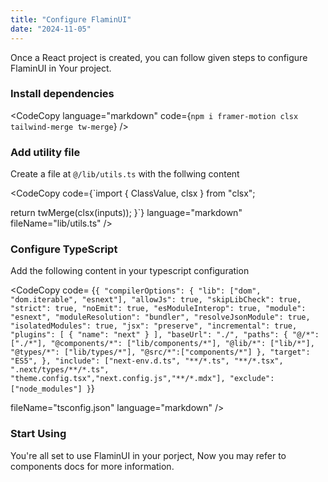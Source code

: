 ```yaml
--- 
title: "Configure FlaminUI"
date: "2024-11-05"
---
```




Once a React project is created, you can follow given steps to configure FlaminUI in Your project.

### Install dependencies 
<CodeCopy
  language="markdown"
  code={`npm i framer-motion clsx tailwind-merge tw-merge`}
/>

### Add utility file

Create a file at `@/lib/utils.ts` with the follwing content

<CodeCopy 
  code={`import { ClassValue, clsx } from "clsx";

  return twMerge(clsx(inputs));
}`}
language="markdown"
fileName="lib/utils.ts"
/>

### Configure TypeScript

Add the following content in your typescript configuration

<CodeCopy
code=
{`{
  "compilerOptions": {
    "lib": ["dom", "dom.iterable", "esnext"],
    "allowJs": true,
    "skipLibCheck": true,
    "strict": true,
    "noEmit": true,
    "esModuleInterop": true,
    "module": "esnext",
    "moduleResolution": "bundler",
    "resolveJsonModule": true,
    "isolatedModules": true,
    "jsx": "preserve",
    "incremental": true,
    "plugins": [
      {
        "name": "next"
      }
    ],
    "baseUrl": "./",
    "paths": {
      "@/*": ["./*"],
      "@components/*": ["lib/components/*"],
      "@lib/*": ["lib/*"],
      "@types/*": ["lib/types/*"],
      "@src/*":["components/*"]
    },
    "target": "ES5",
  },
  "include": ["next-env.d.ts", "**/*.ts", "**/*.tsx", ".next/types/**/*.ts", "theme.config.tsx","next.config.js","**/*.mdx"],
  "exclude": ["node_modules"]
}`}

fileName="tsconfig.json"
language="markdown"
/>

### Start Using

You're all set to use FlaminUI in your porject, Now you may refer to components docs for more information.